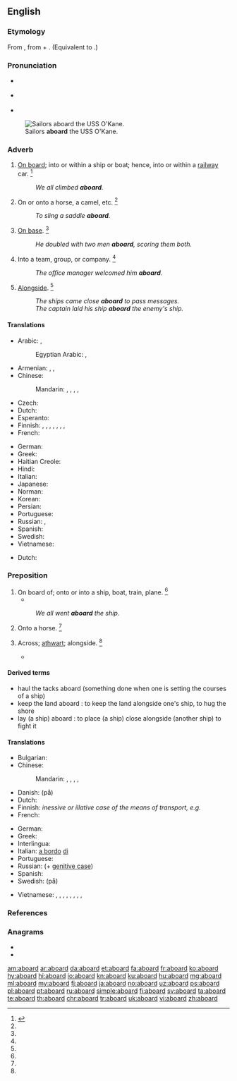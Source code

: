 {{also|A board}}
==English==

===Etymology===
From {{etyl|enm|en}} {{m|enm|abord}}, from {{m|enm|a-||on}} + {{m|enm|bord||board, side of a ship}}. (Equivalent to {{prefix|a|board|lang=en}}.)

===Pronunciation===
* {{a|UK}} {{IPA|/əˈbɔːd/|lang=en}}
* {{a|US}} {{IPA|/əˈbɔɹd/|lang=en}}
* {{audio|en-us-aboard.ogg|Audio (US)|lang=en}}

[[File:US Navy 111116-N-RI884-003 Sailors aboard the guided-missile destroyer USS O'Kane (DDG 77) prepare for an underway replenishment.jpg|thumb|Sailors '''aboard''' the USS O'Kane.]]

===Adverb===
{{en-adv|-}}

# [[on board|On board]]; into or within a ship or boat; hence, into or within a [[railway]] car. {{defdate|First attested from around (1350 to 1470).}}<ref name=SOED>{{R:SOED5|page=6}}</ref>
#: ''We all climbed '''aboard'''.''
# On or onto a horse, a camel, etc. {{defdate|First attested in the late 19<sup>th</sup> century.}}<ref name=SOED/>
#: ''To sling a saddle '''aboard'''.''
# {{lb|en|baseball}} [[on base|On base]]. {{defdate|First attested in the mid 20<sup>th</sup> century.}}<ref name=SOED/>
#: ''He doubled with two men '''aboard''', scoring them both.''
# Into a team, group, or company. {{defdate|First attested in the mid 20<sup>th</sup> century.}}<ref name=SOED/>
#: ''The office manager welcomed him '''aboard'''.''
# {{lb|en|nautical}} [[alongside|Alongside]]. {{defdate|First attested from around (1350 to 1470).}}<ref name=SOED/>
#: ''The ships came close '''aboard''' to pass messages.''
#: ''The captain laid his ship '''aboard''' the enemy's ship.''

====Translations====
{{trans-top|on board}}
* Arabic: {{t|ar|عَلَى ظَهْر}}, {{t|ar|عَلَى مَتْن}}
*: Egyptian Arabic: {{t|arz|على ضهر|tr=ʕala ḍahr|sc=Arab}}, {{t|arz|فوق سطح|tr=fooʾ saṭḥ|sc=Arab}}
* Armenian: {{t|hy|[[նավի]] [[վրա]]}} {{qualifier|ship}}, {{t|hy|[[գնացքի]] [[վրա]]}} {{qualifier|train}}, {{t|hy|[[օդանավի]] [[վրա]]}} {{qualifier|airplane}}
* Chinese:
*: Mandarin: {{qualifier|board a car, train}} {{t+|cmn|上車|sc=Hani}}, {{t+|cmn|上车|tr=shàngchē|sc=Hani}}, {{qualifier|boat, ship}} {{t+|cmn|上船|tr=shàngchuán|sc=Hani}}, {{qualifier|aeroplane}} {{t|cmn|上飛機|sc=Hani}}, {{t|cmn|上飞机|tr=shàng fēijī|sc=Hani}}
* Czech: {{t|cs|na palubě}}
* Dutch: {{t|nl|aan boord}}
* Esperanto: {{t|eo|surŝipe}}
* Finnish: {{t|fi|kyytiin}}, {{t|fi|kyydissä}} {{gloss|general}}, {{t|fi|laivaan}}, {{t|fi|laivassa}}, {{t|fi|koneeseen}}, {{t|fi|koneessa}}, {{t|fi|vaunuun}}, {{t|fi|vaunuissa}} {{gloss|specific}}
* French: {{t+|fr|à bord}}
{{trans-mid}}
* German: {{t+|de|an Bord}}
* Greek: {{t|el|στο πλοίο}}
* Haitian Creole: {{t|ht|abò}}
* Hindi: {{t-needed|hi}}
* Italian: {{t|it|a bordo}}
* Japanese: {{t+|ja|乗る|tr=のって, notte|alt=乗って|sc=Jpan}}
* Norman: {{t|nrf|à bord}}
* Korean: {{t-needed|ko}}
* Persian: {{t|fa|روی یا داخل|sc=fa-Arab}}
* Portuguese: {{t|pt|a bordo}}
* Russian: {{t|ru|[[на]] [[борт|борту́]]}} {{qualifier|location}}, {{t|ru|[[на́]] [[борт]]}} {{qualifier|direction}}
* Spanish: {{t|es|a bordo}}
* Swedish: {{t+|sv|ombord}}
* Vietnamese: {{t-needed|vi}}
{{trans-bottom}}
{{trans-see|baseball|on base}}

{{trans-top|nautical}}
* Dutch: {{t+|nl|langszij}}
{{trans-bottom}}

===Preposition===
{{en-prep}}

# On board of; onto or into a ship, boat, train, plane. {{defdate|First attested around 1350 to 1470.}}<ref name=SOED/>
#* {{quote-magazine|date=2012-03
|author=William E. Carter, Merri Sue Carter
|title=The British Longitude Act Reconsidered
|volume=100|issue=2|page=87
|magazine={{w|American Scientist}}
|url=http://www.americanscientist.org/issues/pub/the-british-longitude-act-reconsidered
|passage=Conditions were horrendous '''aboard''' most British naval vessels at the time. Scurvy and other diseases ran rampant, killing more seamen each year than all other causes combined, including combat.}}
#: ''We all went '''aboard''' the ship.''
# Onto a horse. {{defdate|First attested in the mid 20<sup>th</sup> century.}}<ref name=SOED/>
# {{lb|en|obsolete}} Across; [[athwart]]; alongside. {{defdate|Attested from the early 16<sup>th</sup> century until the late 17<sup>th</sup> century.}}<ref name=SOED/>
#* {{quote-book|year=1591|author={{w|Edmund Spenser}}|title=Virgil's Gnat|passage=Nor iron bands '''aboard''' The Pontic Sea by their huge navy cast.}}

====Derived terms====
{{der-top}}
* haul the tacks aboard (something done when one is setting the courses of a ship)
* keep the land aboard : to keep the land alongside one's ship, to hug the shore
* lay (a ship) aboard : to place (a ship) close alongside (another ship) to fight it
{{der-mid}}
{{der-bottom}}

====Translations====
{{trans-top|on board of}}
* Bulgarian: {{t|bg|на борда}}
* Chinese:
*: Mandarin: {{qualifier|board a car, train}} {{t+|cmn|上車|sc=Hani}}, {{t+|cmn|上车|tr=shàngchē|sc=Hani}}, {{qualifier|boat, ship}} {{t+|cmn|上船|tr=shàngchuán|sc=Hani}}, {{qualifier|aeroplane}} {{t|cmn|上飛機|sc=Hani}}, {{t|cmn|上飞机|tr=shàng fēijī|sc=Hani}}
* Danish: {{t|da|om bord}} (på)
* Dutch: {{t|nl|aan boord}}
* Finnish: ''inessive or illative case of the means of transport, e.g.'' {{l|fi|laivaan}}
* French: {{t|fr|à bord de}}
{{trans-mid}}
* German: {{t+|de|an Bord}}
* Greek: {{t+|el|εν πλω}}
* Interlingua: {{t|ia|a bordo de}}
* Italian: [[a bordo]] [[di]]
* Portuguese: {{t|pt|[[a bordo]] [[de]]}}
* Russian: {{t|ru|[[на]] [[борт|борту́]]}} (+ [[genitive case]])
* Spanish: {{t|es|[[a bordo]] [[de]]}}
* Swedish: {{t+|sv|ombord}} (på)
{{trans-bottom}}

{{checktrans-top}}
* Vietnamese: {{t-check|vi|trên tàu}}, {{t-check|vi|trên boong tàu}}, {{t-check|vi|trên thuyền}}, {{t-check|vi|trên xe lửa}}, {{t-check|vi|trên máy bay}}, {{t-check|vi|dọc theo}}, {{t+check|vi|gần}}, {{t+check|vi|kế}}, {{t-check|vi|lên trên}}
{{checktrans-bottom}}

===References===
<references/>

===Anagrams===
* {{l|en|aborad}}
* {{l|en|abroad}}

[[am:aboard]]
[[ar:aboard]]
[[da:aboard]]
[[et:aboard]]
[[fa:aboard]]
[[fr:aboard]]
[[ko:aboard]]
[[hy:aboard]]
[[hi:aboard]]
[[io:aboard]]
[[kn:aboard]]
[[ku:aboard]]
[[hu:aboard]]
[[mg:aboard]]
[[ml:aboard]]
[[my:aboard]]
[[fj:aboard]]
[[ja:aboard]]
[[no:aboard]]
[[uz:aboard]]
[[ps:aboard]]
[[pl:aboard]]
[[pt:aboard]]
[[ru:aboard]]
[[simple:aboard]]
[[fi:aboard]]
[[sv:aboard]]
[[ta:aboard]]
[[te:aboard]]
[[th:aboard]]
[[chr:aboard]]
[[tr:aboard]]
[[uk:aboard]]
[[vi:aboard]]
[[zh:aboard]]